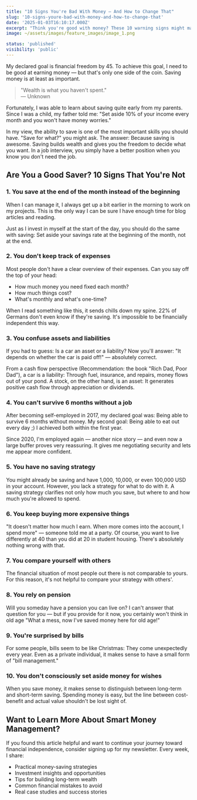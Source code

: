 ```yaml
---
title: "10 Signs You're Bad With Money — And How to Change That"
slug: '10-signs-youre-bad-with-money-and-how-to-change-that'
date: '2025-01-03T16:10:17.000Z'
excerpt: "Think you're good with money? These 10 warning signs might make you think again. Learn practical steps to fix your financial habits and build lasting wealth."
image: ~/assets/images/feature_images/image_1.png

status: 'published'
visibility: 'public'
---
```



My declared goal is financial freedom by 45. To achieve this goal, I need to be good at earning money — but that's only one side of the coin. Saving money is at least as important.

> "Wealth is what you haven't spent."  
> — Unknown

Fortunately, I was able to learn about saving quite early from my parents. Since I was a child, my father told me: "Set aside 10% of your income every month and you won't have money worries."

In my view, the ability to save is one of the most important skills you should have. "Save for what?" you might ask. The answer: Because saving is awesome. Saving builds wealth and gives you the freedom to decide what you want. In a job interview, you simply have a better position when you know you don't need the job.

## Are You a Good Saver? 10 Signs That You're Not

### 1. You save at the end of the month instead of the beginning

When I can manage it, I always get up a bit earlier in the morning to work on my projects. This is the only way I can be sure I have enough time for blog articles and reading.

Just as I invest in myself at the start of the day, you should do the same with saving: Set aside your savings rate at the beginning of the month, not at the end.

<InfoBox content="Set up an automatic transfer to put money aside at the beginning of the month." />

### 2. You don't keep track of expenses

Most people don't have a clear overview of their expenses. Can you say off the top of your head:

- How much money you need fixed each month?
- How much things cost?
- What's monthly and what's one-time?

When I read something like this, it sends chills down my spine. 22% of Germans don't even know if they're saving. It's impossible to be financially independent this way.

<InfoBox content="Open your account overview and go through the last 6 months: What regular costs do you find? Record them in a structured way. At the end, you should have a list of all regular costs." />

### 3. You confuse assets and liabilities

If you had to guess: Is a car an asset or a liability? Now you'll answer: "It depends on whether the car is paid off!" — absolutely correct.

From a cash flow perspective (Recommendation: the book "Rich Dad, Poor Dad"), a car is a liability: Through fuel, insurance, and repairs, money flows out of your pond. A stock, on the other hand, is an asset: It generates positive cash flow through appreciation or dividends.

<InfoBox content="Look around: What do others consider an asset that from a cash flow perspective is actually more of a liability?" />

### 4. You can't survive 6 months without a job

After becoming self-employed in 2017, my declared goal was: Being able to survive 6 months without money. My second goal: Being able to eat out every day ;) I achieved both within the first year.

Since 2020, I'm employed again — another nice story — and even now a large buffer proves very reassuring. It gives me negotiating security and lets me appear more confident.

<InfoBox content="How much money do you need to not work for 6 months? Calculate the amount and start setting it aside step by step — the beginning of your emergency fund." />

### 5. You have no saving strategy

You might already be saving and have 1,000, 10,000, or even 100,000 USD in your account. However, you lack a strategy for what to do with it. A saving strategy clarifies not only how much you save, but where to and how much you're allowed to spend.

<InfoBox content="Be clear about how much money you have for saving. Subtract your emergency reserves (6 months). What's left over now, you invest." />

### 6. You keep buying more expensive things

"It doesn't matter how much I earn. When more comes into the account, I spend more" — someone told me at a party. Of course, you want to live differently at 40 than you did at 20 in student housing. There's absolutely nothing wrong with that.

<InfoBox content="Be clear about what you absolutely want to have now and what you can do without for now." />

### 7. You compare yourself with others

The financial situation of most people out there is not comparable to yours. For this reason, it's not helpful to compare your strategy with others'.

<InfoBox content="Go through factors like liabilities, income, and risk tolerance. Does your current strategy fit your situation?" />

### 8. You rely on pension

Will you someday have a pension you can live on? I can't answer that question for you — but if you provide for it now, you certainly won't think in old age "What a mess, now I've saved money here for old age!"

<InfoBox content="Do you know the amount you'll receive net in retirement? A good time to find that out. Have you also considered inflation until then?" />

### 9. You're surprised by bills

For some people, bills seem to be like Christmas: They come unexpectedly every year. Even as a private individual, it makes sense to have a small form of "bill management."

<InfoBox content="Go back to your monthly expenses and split large bills into small 'monthly bites' and add them up." />

### 10. You don't consciously set aside money for wishes

When you save money, it makes sense to distinguish between long-term and short-term saving. Spending money is easy, but the line between cost-benefit and actual value shouldn't be lost sight of.

<InfoBox content="What do you want to save for in the near future? Divide the amount into small bites and create an automatic transfer for it." />

## Want to Learn More About Smart Money Management?

If you found this article helpful and want to continue your journey toward financial independence, consider signing up for my newsletter. Every week, I share:

- Practical money-saving strategies
- Investment insights and opportunities
- Tips for building long-term wealth
- Common financial mistakes to avoid
- Real case studies and success stories
